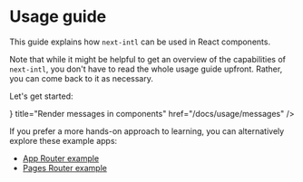 
# Usage guide

This guide explains how `next-intl` can be used in React components.

Note that while it might be helpful to get an overview of the capabilities of `next-intl`, you don't have to read the whole usage guide upfront. Rather, you can come back to it as necessary.

Let's get started:

<Cards num={2}>
  <Card
    arrow
    icon={<ChatBubbleBottomCenterTextIcon />}
    title="Render messages in components"
    href="/docs/usage/messages"
  />
</Cards>

If you prefer a more hands-on approach to learning, you can alternatively explore these example apps:

- [App Router example](https://next-intl-example-app-router.vercel.app)
- [Pages Router example](/examples#pages-router)
